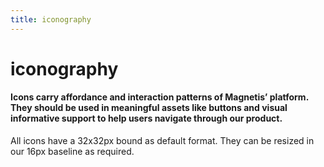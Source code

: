 ```yaml
---
title: iconography
---
```



# iconography

#### Icons carry affordance and interaction patterns of Magnetis’ platform. They should be used in meaningful assets like buttons and visual informative support to help users navigate through our product.

All icons have a 32x32px bound as default format. They can be resized in our 16px baseline as required.

<IconsCollection />

